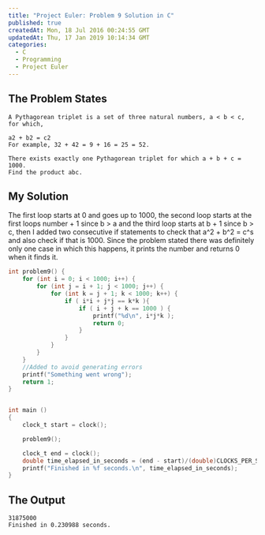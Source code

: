 ```yaml
---
title: "Project Euler: Problem 9 Solution in C"
published: true
createdAt: Mon, 18 Jul 2016 00:24:55 GMT
updatedAt: Thu, 17 Jan 2019 10:14:34 GMT
categories:
  - C
  - Programming
  - Project Euler
---
```


## The Problem States

```text
A Pythagorean triplet is a set of three natural numbers, a < b < c, for which,

a2 + b2 = c2
For example, 32 + 42 = 9 + 16 = 25 = 52.

There exists exactly one Pythagorean triplet for which a + b + c = 1000.
Find the product abc.
```

## My Solution

The first loop starts at 0 and goes up to 1000, the second loop starts at the first loops number + 1 since b > a and
the third loop starts at b + 1 since b > c, then I added two consecutive if statements to check that a^2 + b^2 = c^s
and also check if that is 1000. Since the problem stated there was definitely only one case in which this happens, it
prints the number and returns 0 when it finds it.

```c
int problem9() {
    for (int i = 0; i < 1000; i++) {
        for (int j = i + 1; j < 1000; j++) {
            for (int k = j + 1; k < 1000; k++) {
                if ( i*i + j*j == k*k ){
                    if ( i + j + k == 1000 ) {
                        printf("%d\n", i*j*k );
                        return 0;
                    }
                }
            }
        }
    }
    //Added to avoid generating errors
    printf("Something went wrong");
    return 1;
}


int main ()
{
    clock_t start = clock();

    problem9();

    clock_t end = clock();
    double time_elapsed_in_seconds = (end - start)/(double)CLOCKS_PER_SEC;
    printf("Finished in %f seconds.\n", time_elapsed_in_seconds);
}
```

## The Output

```text
31875000
Finished in 0.230988 seconds.
```
